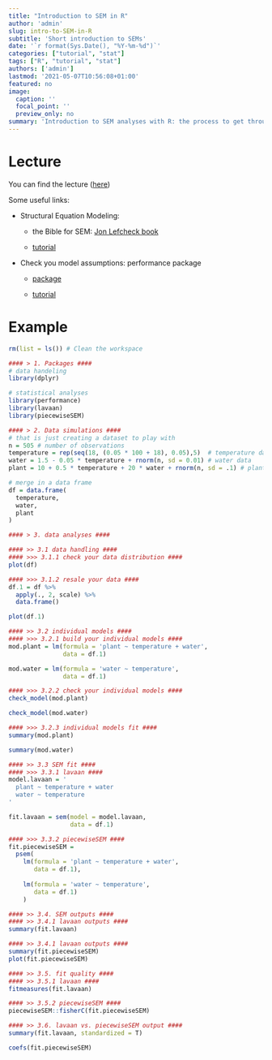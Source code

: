 ```yaml
---
title: "Introduction to SEM in R"
author: 'admin'
slug: intro-to-SEM-in-R
subtitle: 'Short introduction to SEMs'
date: '`r format(Sys.Date(), "%Y-%m-%d")`'
categories: ["tutorial", "stat"]
tags: ["R", "tutorial", "stat"]
authors: ['admin']
lastmod: '2021-05-07T10:56:08+01:00'
featured: no
image:
  caption: ''
  focal_point: ''
  preview_only: no
summary: 'Introduction to SEM analyses with R: the process to get through it'
---
```


# Lecture

You can find the lecture ([here](Lecture-intro-to-SEM-in-R.pdf))

Some useful links:

-   Structural Equation Modeling:

    -   the Bible for SEM: [Jon Lefcheck book](https://jslefche.github.io/sem_book/)

    -   [tutorial](https://lavaan.ugent.be/tutorial/sem.html)

-   Check you model assumptions: performance package

    -   [package](https://cran.r-project.org/web/packages/performance/performance.pdf)

    -   [tutorial](https://easystats.github.io/performance/)

# Example

```r
rm(list = ls()) # Clean the workspace

#### > 1. Packages ####
# data handeling
library(dplyr)

# statistical analyses
library(performance)
library(lavaan)
library(piecewiseSEM)

#### > 2. Data simulations ####
# that is just creating a dataset to play with
n = 505 # number of observations
temperature = rep(seq(18, (0.05 * 100 + 18), 0.05),5)  # temperature data
water = 1.5 - 0.05 * temperature + rnorm(n, sd = 0.01) # water data 
plant = 10 + 0.5 * temperature + 20 * water + rnorm(n, sd = .1) # plant size

# merge in a data frame
df = data.frame(
  temperature,
  water,
  plant
)

#### > 3. data analyses ####

#### >> 3.1 data handling ####
#### >>> 3.1.1 check your data distribution ####
plot(df)

#### >>> 3.1.2 resale your data ####
df.1 = df %>%
  apply(., 2, scale) %>%
  data.frame()

plot(df.1)

#### >> 3.2 individual models ####
#### >>> 3.2.1 build your individual models ####
mod.plant = lm(formula = 'plant ~ temperature + water', 
               data = df.1)

mod.water = lm(formula = 'water ~ temperature',
               data = df.1)

#### >>> 3.2.2 check your individual models ####
check_model(mod.plant)

check_model(mod.water)

#### >>> 3.2.3 individual models fit ####
summary(mod.plant)

summary(mod.water)

#### >> 3.3 SEM fit ####
#### >>> 3.3.1 lavaan ####
model.lavaan = '
  plant ~ temperature + water
  water ~ temperature
'

fit.lavaan = sem(model = model.lavaan,
                 data = df.1)

#### >>> 3.3.2 piecewiseSEM ####
fit.piecewiseSEM = 
  psem(
    lm(formula = 'plant ~ temperature + water', 
       data = df.1),
    
    lm(formula = 'water ~ temperature',
       data = df.1)
    )

#### >> 3.4. SEM outputs ####
#### >> 3.4.1 lavaan outputs ####
summary(fit.lavaan)

#### >> 3.4.1 lavaan outputs ####
summary(fit.piecewiseSEM)
plot(fit.piecewiseSEM)

#### >> 3.5. fit quality ####
#### >> 3.5.1 lavaan ####
fitmeasures(fit.lavaan)

#### >> 3.5.2 piecewiseSEM ####
piecewiseSEM::fisherC(fit.piecewiseSEM)

#### >> 3.6. lavaan vs. piecewiseSEM output ####
summary(fit.lavaan, standardized = T)

coefs(fit.piecewiseSEM)

```
